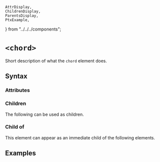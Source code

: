     AttrDisplay,
    ChildrenDisplay,
    ParentsDisplay,
    PtxExample,
} from "../../../components";

# `<chord>`

Short description of what the `chord` element does.

## Syntax

### Attributes

<AttrDisplay name="chord" />

### Children

The following can be used as children.

<ChildrenDisplay name="chord" />

### Child of

This element can appear as an immediate child of the following elements.

<ParentsDisplay name="chord" />

## Examples

    